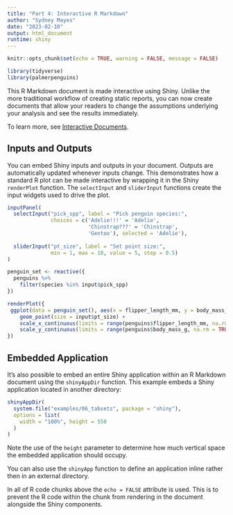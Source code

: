 ```yaml
---
title: "Part 4: Interactive R Markdown"
author: "Sydney Mayes"
date: "2023-02-10"
output: html_document
runtime: shiny
---
```


```r
knitr::opts_chunk$set(echo = TRUE, warning = FALSE, message = FALSE)

library(tidyverse)
library(palmerpenguins)
```

This R Markdown document is made interactive using Shiny. Unlike the more traditional workflow of creating static reports, you can now create documents that allow your readers to change the assumptions underlying your analysis and see the results immediately. 

To learn more, see [Interactive Documents](http://rmarkdown.rstudio.com/authoring_shiny.html).

## Inputs and Outputs

You can embed Shiny inputs and outputs in your document. Outputs are automatically updated whenever inputs change.  This demonstrates how a standard R plot can be made interactive by wrapping it in the Shiny `renderPlot` function. The `selectInput` and `sliderInput` functions create the input widgets used to drive the plot.

```r
inputPanel(
  selectInput("pick_spp", label = "Pick penguin species:",
              choices = c('Adelie!!!' = 'Adelie',
                          'Chinstrap???' = 'Chinstrap',
                          'Gentoo'), selected = 'Adelie'),
  
  sliderInput("pt_size", label = "Set point size:",
              min = 1, max = 10, value = 5, step = 0.5)
)

penguin_set <- reactive({
  penguins %>% 
    filter(species %in% input$pick_spp)
})

renderPlot({
 ggplot(data = penguin_set(), aes(x = flipper_length_mm, y = body_mass_g)) +
    geom_point(size = input$pt_size) +
    scale_x_continuous(limits = range(penguins$flipper_length_mm, na.rm = TRUE)) + # to change the axis if you want
    scale_y_continuous(limits = range(penguins$body_mass_g, na.rm = TRUE))
})
```

## Embedded Application

It's also possible to embed an entire Shiny application within an R Markdown document using the `shinyAppDir` function. This example embeds a Shiny application located in another directory:

```r
shinyAppDir(
  system.file("examples/06_tabsets", package = "shiny"),
  options = list(
    width = "100%", height = 550
  )
)
```

Note the use of the `height` parameter to determine how much vertical space the embedded application should occupy.

You can also use the `shinyApp` function to define an application inline rather then in an external directory.

In all of R code chunks above the `echo = FALSE` attribute is used. This is to prevent the R code within the chunk from rendering in the document alongside the Shiny components.



